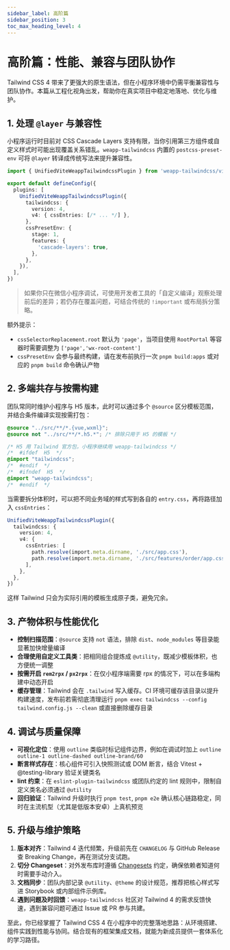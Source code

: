 ```yaml
---
sidebar_label: 高阶篇
sidebar_position: 3
toc_max_heading_level: 4
---
```


# 高阶篇：性能、兼容与团队协作

Tailwind CSS 4 带来了更强大的原生语法，但在小程序环境中仍需平衡兼容性与团队协作。本篇从工程化视角出发，帮助你在真实项目中稳定地落地、优化与维护。

## 1. 处理 `@layer` 与兼容性

小程序运行时目前对 CSS Cascade Layers 支持有限，当你引用第三方组件或自定义样式时可能出现覆盖关系错乱。`weapp-tailwindcss` 内置的 `postcss-preset-env` 可将 `@layer` 转译成传统写法来提升兼容性。

```ts title="vite.config.ts"
import { UnifiedViteWeappTailwindcssPlugin } from 'weapp-tailwindcss/vite'

export default defineConfig({
  plugins: [
    UnifiedViteWeappTailwindcssPlugin({
      tailwindcss: {
        version: 4,
        v4: { cssEntries: [/* ... */] },
      },
      cssPresetEnv: {
        stage: 1,
        features: {
          'cascade-layers': true,
        },
      },
    }),
  ],
})
```

> 如果你只在微信小程序调试，可使用开发者工具的「自定义编译」观察处理前后的差异；若仍存在覆盖问题，可结合传统的 `!important` 或布局拆分策略。

额外提示：

- `cssSelectorReplacement.root` 默认为 `'page'`，当项目使用 `RootPortal` 等容器时需要调整为 `['page','wx-root-content']`
- `cssPresetEnv` 会参与最终构建，请在发布前执行一次 `pnpm build:apps` 或对应的 `pnpm build` 命令确认产物

## 2. 多端共存与按需构建

团队常同时维护小程序与 H5 版本，此时可以通过多个 `@source` 区分模板范围，并结合条件编译实现按需打包：

```css title="src/app.css"
@source "../src/**/*.{vue,wxml}";
@source not "../src/**/*.h5.*"; /* 排除只用于 H5 的模板 */

/* H5 用 Tailwind 官方包，小程序继续用 weapp-tailwindcss */
/*  #ifdef  H5  */
@import "tailwindcss";
/*  #endif  */
/*  #ifndef  H5  */
@import "weapp-tailwindcss";
/*  #endif  */
```

当需要拆分体积时，可以把不同业务域的样式写到各自的 `entry.css`，再将路径加入 `cssEntries`：

```ts
UnifiedViteWeappTailwindcssPlugin({
  tailwindcss: {
    version: 4,
    v4: {
      cssEntries: [
        path.resolve(import.meta.dirname, './src/app.css'),
        path.resolve(import.meta.dirname, './src/features/order/app.css'),
      ],
    },
  },
})
```

这样 Tailwind 只会为实际引用的模板生成原子类，避免冗余。

## 3. 产物体积与性能优化

- **控制扫描范围**：`@source` 支持 `not` 语法，排除 `dist`、`node_modules` 等目录能显著加快增量编译
- **合理使用自定义工具类**：把相同组合提炼成 `@utility`，既减少模板体积，也方便统一调整
- **按需开启 `rem2rpx` / `px2rpx`**：在仅小程序端需要 rpx 的情况下，可以在多端构建中动态开启
- **缓存管理**：Tailwind 会在 `.tailwind` 写入缓存。CI 环境可缓存该目录以提升构建速度，发布前若需彻底清理运行 `pnpm exec tailwindcss --config tailwind.config.js --clean` 或直接删除缓存目录

## 4. 调试与质量保障

- **可视化定位**：使用 `outline` 类临时标记组件边界，例如在调试时加上 `outline outline-1 outline-dashed outline-brand/60`
- **断言样式存在**：核心组件可引入快照测试或 DOM 断言，结合 Vitest + @testing-library 验证关键类名
- **lint 约束**：在 `eslint-plugin-tailwindcss` 或团队约定的 lint 规则中，限制自定义类名必须通过 `@utility`
- **回归验证**：Tailwind 升级时执行 `pnpm test`, `pnpm e2e` 确认核心链路稳定，同时在主流机型（尤其是低版本安卓）上真机预览

## 5. 升级与维护策略

1. **版本对齐**：Tailwind 4 迭代频繁，升级前先在 `CHANGELOG` 与 GitHub Release 查 Breaking Change，再在测试分支试跑。
2. **切分 Changeset**：对外发布库时遵循 [Changesets](https://github.com/changesets/changesets) 约定，确保依赖者知道何时需要手动介入。
3. **文档同步**：团队内部记录 `@utility`、`@theme` 的设计规范，推荐把核心样式写进 Storybook 或内部组件示例库。
4. **遇到问题及时回馈**：`weapp-tailwindcss` 社区对 Tailwind 4 的需求反馈快速，遇到兼容问题可通过 Issue 或 PR 参与共建。

至此，你已经掌握了 Tailwind CSS 4 在小程序中的完整落地思路：从环境搭建、组件实践到性能与协同。结合现有的框架集成文档，就能为新成员提供一套体系化的学习路径。

